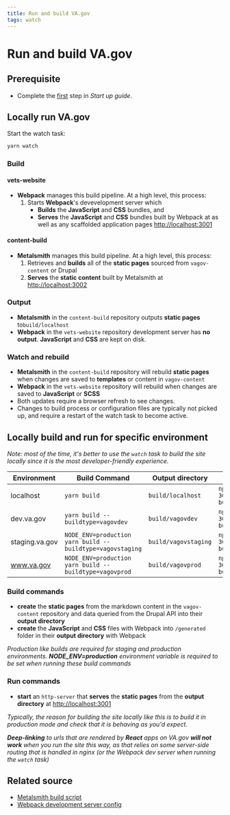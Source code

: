 ```yaml
---
title: Run and build VA.gov
tags: watch
---
```


# Run and build VA.gov

## Prerequisite

- Complete the [first](/getting-started) step in *Start up guide*.

## Locally run VA.gov

Start the watch task:
```bash
yarn watch
```
### Build

#### vets-website
  - **Webpack** manages this build pipeline. At a high level, this process:
    1. Starts **Webpack**'s devevelopment server which
       - **Builds** the **JavaScript** and **CSS** bundles, and
       - **Serves** the **JavaScript** and **CSS** bundles built by Webpack at as well as any scaffolded application pages [http://localhost:3001](http://localhost:3001)

#### content-build
  - **Metalsmith** manages this build pipeline. At a high level, this process:
    1. Retrieves and **builds** all of the **static pages** sourced from `vagov-content` or Drupal
    2. **Serves** the **static content** built by Metalsmith at [http://localhost:3002](http://localhost:3002)

### Output
  - **Metalsmith** in the `content-build` repository outputs **static pages** to`build/localhost`
  - **Webpack** in the `vets-website` repository development server has **no output**. **JavaScript** and **CSS** are kept on disk.

### Watch and rebuild
  - **Metalsmith** in the `content-build` repository will rebuild **static pages** when changes are saved to **templates** or content in `vagov-content`
  - **Webpack** in the `vets-website` repository will rebuild when changes are saved to **JavaScript** or **SCSS**
  - Both updates require a browser refresh to see changes.
  - Changes to build process or configuration files are typically not picked up, and require a restart of the watch task to become active.

## Locally build and run for specific environment

_Note: most of the time, it's better to use the `watch` task to build the site locally since it is the most developer-friendly experience._

| Environment | Build Command | Output directory | Run Command |
| --- | --- | --- | ---|
| localhost | `yarn build` | `build/localhost` | `npx http-server -p 3001 build/localhost` |
| dev.va.gov | `yarn build --buildtype=vagovdev` | `build/vagovdev` | `npx http-server -p 3001 build/vagovdev` |
| staging.va.gov | `NODE_ENV=production yarn build --buildtype=vagovstaging` | `build/vagovstaging` | `npx http-server -p 3001 build/vagovstaging` |
| www.va.gov | `NODE_ENV=production yarn build --buildtype=vagovprod` | `build/vagovprod` | `npx http-server -p 3001 build/vagovprod` |

### Build commands
- **create** the **static pages** from the markdown content in the `vagov-content` repository and data queried from the Drupal API into their **output directory**
- **create** the **JavaScript** and **CSS** files with Webpack into `/generated` folder in their **output directory** with Webpack

_Production like builds are required for staging and production environments. **NODE_ENV=production** environment variable is required to be set when running these build commands_

### Run commands
- **start** an `http-server` that **serves** the **static pages** from the **output directory** at [http://localhost:3001](https://localhost:3001)

_Typically, the reason for building the site locally like this is to build it in production mode and check that it is behaving as you'd expect._

_**Deep-linking** to urls that are rendered by **React** apps on VA.gov **will not work** when you run the site this way, as that relies on some server-side routing that is handled in nginx (or the Webpack dev server when running the `watch` task)_

## Related source
- [Metalsmith build script](https://github.com/department-of-veterans-affairs/devops)
- [Webpack development server config](https://github.com/department-of-veterans-affairs/vets-website/blob/master/config/webpack.dev.config.js)
